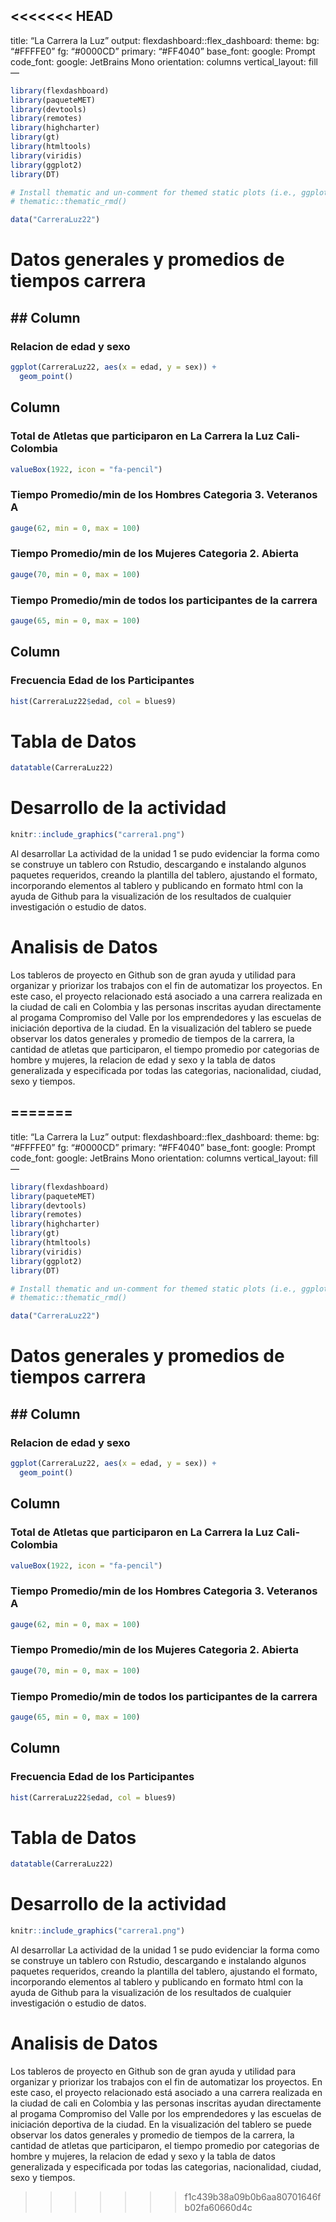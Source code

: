 <<<<<<< HEAD
---
title: "La Carrera la Luz"
output: 
  flexdashboard::flex_dashboard:
    theme: 
      bg: "#FFFFE0"
      fg: "#0000CD" 
      primary: "#FF4040"
      base_font:
        google: Prompt
      code_font:
        google: JetBrains Mono
    orientation: columns
    vertical_layout: fill
---

```r
library(flexdashboard)
library(paqueteMET)
library(devtools)
library(remotes)
library(highcharter)
library(gt)
library(htmltools)
library(viridis)
library(ggplot2)
library(DT)

# Install thematic and un-comment for themed static plots (i.e., ggplot2)
# thematic::thematic_rmd()
```
```r
data("CarreraLuz22")
```
# Datos generales y promedios de tiempos carrera
## Column {data-width=250 .tabset}
-----------------------------------------------------------------------

### Relacion de edad y sexo

```r
ggplot(CarreraLuz22, aes(x = edad, y = sex)) +
  geom_point()
```


Column {data-width=250}
-----------------------------------------------------------------------

### Total de Atletas que participaron en La Carrera la Luz Cali-Colombia

```r
valueBox(1922, icon = "fa-pencil")
```

### Tiempo Promedio/min de los Hombres Categoria 3. Veteranos A

```r
gauge(62, min = 0, max = 100)
```
### Tiempo Promedio/min de los Mujeres Categoria 2. Abierta

```r
gauge(70, min = 0, max = 100)
```
### Tiempo Promedio/min de todos los participantes de la carrera

```r
gauge(65, min = 0, max = 100)
```

Column {data-width=250}
-----------------------------------------------------------------------
### Frecuencia Edad de los Participantes

```r
hist(CarreraLuz22$edad, col = blues9)
```


# Tabla de Datos

```r
datatable(CarreraLuz22)
```

# Desarrollo de la actividad

```r
knitr::include_graphics("carrera1.png")
```

Al desarrollar La actividad de la unidad 1 se pudo evidenciar la forma como se construye un tablero con Rstudio, descargando e instalando algunos paquetes requeridos, creando la plantilla del tablero, ajustando el formato, incorporando elementos al tablero y publicando en formato html con la ayuda de Github para la visualización de los resultados de cualquier investigación o estudio de datos.

# Analisis de Datos 

Los tableros de proyecto en Github son de gran ayuda y utilidad para organizar y priorizar los trabajos con el fin de automatizar los proyectos. En este caso, el proyecto relacionado está asociado a una carrera realizada en la ciudad de cali en Colombia y las personas inscritas ayudan directamente al progama Compromiso del Valle por los emprendedores y las escuelas de iniciación deportiva de la ciudad. En la visualización del tablero se puede observar los datos generales y promedio de tiempos de la carrera, la cantidad de atletas que participaron, el tiempo promedio por categorias de hombre y mujeres, la relacion de edad y sexo y la tabla de datos generalizada y especificada por todas las categorias, nacionalidad, ciudad, sexo y tiempos.

=======
---
title: "La Carrera la Luz"
output: 
  flexdashboard::flex_dashboard:
    theme: 
      bg: "#FFFFE0"
      fg: "#0000CD" 
      primary: "#FF4040"
      base_font:
        google: Prompt
      code_font:
        google: JetBrains Mono
    orientation: columns
    vertical_layout: fill
---

```r
library(flexdashboard)
library(paqueteMET)
library(devtools)
library(remotes)
library(highcharter)
library(gt)
library(htmltools)
library(viridis)
library(ggplot2)
library(DT)

# Install thematic and un-comment for themed static plots (i.e., ggplot2)
# thematic::thematic_rmd()
```
```r
data("CarreraLuz22")
```
# Datos generales y promedios de tiempos carrera
## Column {data-width=250 .tabset}
-----------------------------------------------------------------------

### Relacion de edad y sexo

```r
ggplot(CarreraLuz22, aes(x = edad, y = sex)) +
  geom_point()
```


Column {data-width=250}
-----------------------------------------------------------------------

### Total de Atletas que participaron en La Carrera la Luz Cali-Colombia

```r
valueBox(1922, icon = "fa-pencil")
```

### Tiempo Promedio/min de los Hombres Categoria 3. Veteranos A

```r
gauge(62, min = 0, max = 100)
```
### Tiempo Promedio/min de los Mujeres Categoria 2. Abierta

```r
gauge(70, min = 0, max = 100)
```
### Tiempo Promedio/min de todos los participantes de la carrera

```r
gauge(65, min = 0, max = 100)
```

Column {data-width=250}
-----------------------------------------------------------------------
### Frecuencia Edad de los Participantes

```r
hist(CarreraLuz22$edad, col = blues9)
```


# Tabla de Datos

```r
datatable(CarreraLuz22)
```

# Desarrollo de la actividad

```r
knitr::include_graphics("carrera1.png")
```

Al desarrollar La actividad de la unidad 1 se pudo evidenciar la forma como se construye un tablero con Rstudio, descargando e instalando algunos paquetes requeridos, creando la plantilla del tablero, ajustando el formato, incorporando elementos al tablero y publicando en formato html con la ayuda de Github para la visualización de los resultados de cualquier investigación o estudio de datos.

# Analisis de Datos 

Los tableros de proyecto en Github son de gran ayuda y utilidad para organizar y priorizar los trabajos con el fin de automatizar los proyectos. En este caso, el proyecto relacionado está asociado a una carrera realizada en la ciudad de cali en Colombia y las personas inscritas ayudan directamente al progama Compromiso del Valle por los emprendedores y las escuelas de iniciación deportiva de la ciudad. En la visualización del tablero se puede observar los datos generales y promedio de tiempos de la carrera, la cantidad de atletas que participaron, el tiempo promedio por categorias de hombre y mujeres, la relacion de edad y sexo y la tabla de datos generalizada y especificada por todas las categorias, nacionalidad, ciudad, sexo y tiempos.

>>>>>>> f1c439b38a09b0b6aa80701646fb02fa60660d4c
